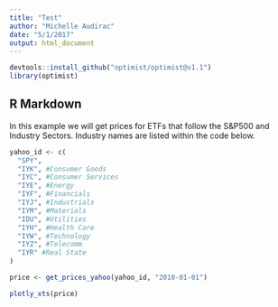 ```yaml
---
title: "Test"
author: "Michelle Audirac"
date: "5/1/2017"
output: html_document
---
```


```r
devtools::install_github("optimist/optimist@v1.1")
library(optimist)
```

## R Markdown

In this example we will get prices for ETFs that follow the S&P500 and Industry Sectors. Industry names are listed within the code below.
```r
yahoo_id <- c(
  "SPY",
  "IYK", #Consumer Goods
  "IYC", #Consumer Services
  "IYE", #Energy
  "IYF", #Financials
  "IYJ", #Industrials
  "IYM", #Materials
  "IDU", #Utilities
  "IYH", #Health Care
  "IYW", #Technology
  "IYZ", #Telecomm
  "IYR" #Real State
)

price <- get_prices_yahoo(yahoo_id, "2010-01-01")

```

```r
plotly_xts(price)
```